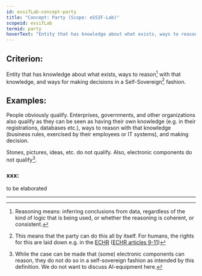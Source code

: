 ```yaml
---
id: essifLab-concept-party
title: "Concept: Party (Scope: eSSIF-Lab)"
scopeid: essifLab
termid: party
hoverText: "Entity that has knowledge about what exists, ways to reason with that knowledge, and ways for making decisions in a Self-Sovereign fashion."
---
```


## Criterion:
Entity that has knowledge about what exists, ways to reason[^1] with that knowledge, and ways for making decisions in a Self-Sovereign[^2] fashion.

## Examples:
People obviously qualify. Enterprises, governments, and other organizations also qualify as they can be seen as having their own knowledge (e.g. in their registrations, databases etc.), ways to reason with that knowledge (business rules, exercised by their employees or IT systems), and making decision. 

Stones, pictures, ideas, etc. do not qualify. Also, electronic components do not qualify[^3].

### xxx:
to be elaborated

---
[^1]: Reasoning means: inferring conclusions from data, regardless of the kind of logic that is being used, or whether the reasoning is coherent, or consistent.

[^2]: This means that the party can do this all by itself. For humans, the rights for this are laid down e.g. in the [ECHR](https://www.echr.coe.int "European Convention of Human Rights") ([ECHR articles 9-11](https://www.echr.coe.int/Documents/Convention_ENG.pdf))

[^3]: While the case can be made that (some) electronic components can reason, they do not do so in a self-sovereign fashion as intended by this definition. We do not want to discuss AI-equipment here.